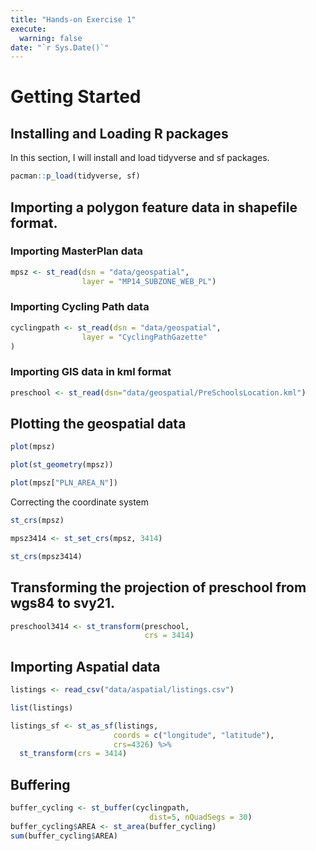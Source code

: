 ```yaml
---
title: "Hands-on Exercise 1"
execute: 
  warning: false
date: "`r Sys.Date()`"
---
```


# Getting Started

## Installing and Loading R packages

In this section, I will install and load tidyverse and sf packages.

```r
pacman::p_load(tidyverse, sf)
```

## Importing a polygon feature data in shapefile format.

### Importing MasterPlan data

```r
mpsz <- st_read(dsn = "data/geospatial",
                layer = "MP14_SUBZONE_WEB_PL")
```

### Importing Cycling Path data

```r
cyclingpath <- st_read(dsn = "data/geospatial",
                layer = "CyclingPathGazette"
)
```

### Importing GIS data in kml format

```r
preschool <- st_read(dsn="data/geospatial/PreSchoolsLocation.kml")
```


## Plotting the geospatial data

```r
plot(mpsz)

plot(st_geometry(mpsz))

plot(mpsz["PLN_AREA_N"])

```

Correcting the coordinate system
```r

st_crs(mpsz)

mpsz3414 <- st_set_crs(mpsz, 3414)

st_crs(mpsz3414)

```
## Transforming the projection of preschool from wgs84 to svy21.

```r
preschool3414 <- st_transform(preschool, 
                              crs = 3414)
```

## Importing Aspatial data

```r
listings <- read_csv("data/aspatial/listings.csv")

list(listings) 

listings_sf <- st_as_sf(listings, 
                       coords = c("longitude", "latitude"),
                       crs=4326) %>%
  st_transform(crs = 3414)
```

## Buffering

```r

buffer_cycling <- st_buffer(cyclingpath, 
                               dist=5, nQuadSegs = 30)
buffer_cycling$AREA <- st_area(buffer_cycling)
sum(buffer_cycling$AREA)
```
